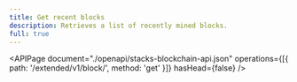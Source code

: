 ```yaml
---
title: Get recent blocks
description: Retrieves a list of recently mined blocks.
full: true
---
```


<APIPage
  document="./openapi/stacks-blockchain-api.json"
  operations={[{ path: '/extended/v1/block/', method: 'get' }]}
  hasHead={false}
/>
